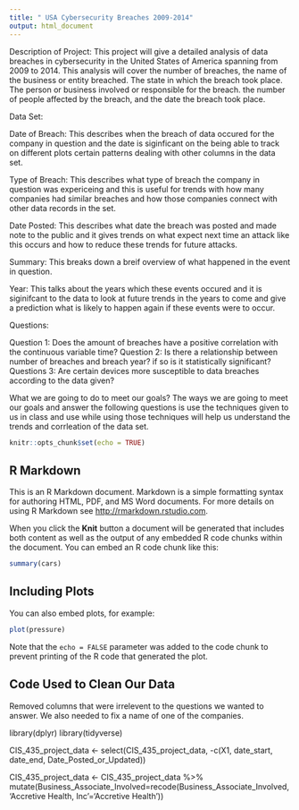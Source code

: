 ```yaml
---
title: " USA Cybersecurity Breaches 2009-2014"
output: html_document
---
```

Description of Project:
  This project will give a detailed analysis of data breaches in cybersecurity in the United States of America spanning from 2009 to 2014. This analysis will cover the number of breaches, the name of the business or entity breached. The state in which the breach took place.  The person or business involved or responsible for the breach. the number of people affected by the breach, and the date the breach took place.
  
Data Set:

Date of Breach: This describes when the breach of data occured for the company in question and the date is siginficant on the being able to track on different plots certain patterns dealing with other columns in the data set.

Type of Breach: This describes what type of breach the company in question was expericeing and this is useful for trends with how many companies had similar breaches and how those companies connect with other data records in the set.

Date Posted: This describes what date the breach was posted and made note to the public and it gives trends on what expect next time an attack like this occurs and how to reduce these trends for future attacks.

Summary: This breaks down a breif overview of what happened in the event in question.

Year: This talks about the years which these events occured and it is siginifcant to the data to look at future trends in the years to come and give a prediction what is likely to happen again if these events were to occur.

Questions:

Question 1: Does the amount of breaches have a positive correlation with the continuous variable time?
Question 2: Is there a relationship between number of breaches and breach year? if so is it statistically significant?
Questions 3: Are certain devices more susceptible to data breaches according to the data given?



What we are going to do to meet our goals?
The ways we are going to meet our goals and answer the following questions 
is use the techniques given to us in class and use while using those techniques 
will help us understand the trends and corrleation of the data set. 

```r
knitr::opts_chunk$set(echo = TRUE)
```

## R Markdown

This is an R Markdown document. Markdown is a simple formatting syntax for authoring HTML, PDF, and MS Word documents. For more details on using R Markdown see <http://rmarkdown.rstudio.com>.

When you click the **Knit** button a document will be generated that includes both content as well as the output of any embedded R code chunks within the document. You can embed an R code chunk like this:

```r
summary(cars)
```

## Including Plots

You can also embed plots, for example:

```r
plot(pressure)
```

Note that the `echo = FALSE` parameter was added to the code chunk to prevent printing of the R code that generated the plot.

## Code Used to Clean Our Data
Removed columns that were irrelevent to the questions we wanted to answer.
We also needed to fix a name of one of the companies.

library(dplyr)
library(tidyverse)


CIS_435_project_data <- select(CIS_435_project_data, -c(X1, date_start, date_end, Date_Posted_or_Updated))

CIS_435_project_data <- CIS_435_project_data %>%
  mutate(Business_Associate_Involved=recode(Business_Associate_Involved, 'Accretive Health, Inc'='Accretive Health'))
